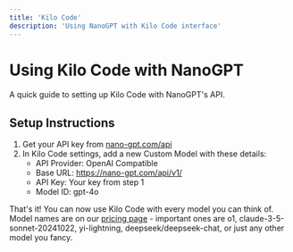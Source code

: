 ```yaml
---
title: 'Kilo Code'
description: 'Using NanoGPT with Kilo Code interface'
---
```


# Using Kilo Code with NanoGPT

A quick guide to setting up Kilo Code with NanoGPT's API.

## Setup Instructions

1. Get your API key from [nano-gpt.com/api](https://nano-gpt.com/api)
2. In Kilo Code settings, add a new Custom Model with these details:
   - API Provider: OpenAI Compatible
   - Base URL: https://nano-gpt.com/api/v1/
   - API Key: Your key from step 1
   - Model ID: gpt-4o

That's it! You can now use Kilo Code with every model you can think of. Model names are on our [pricing page](https://nano-gpt.com/pricing) - important ones are o1, claude-3-5-sonnet-20241022, yi-lightning, deepseek/deepseek-chat, or just any other model you fancy. 